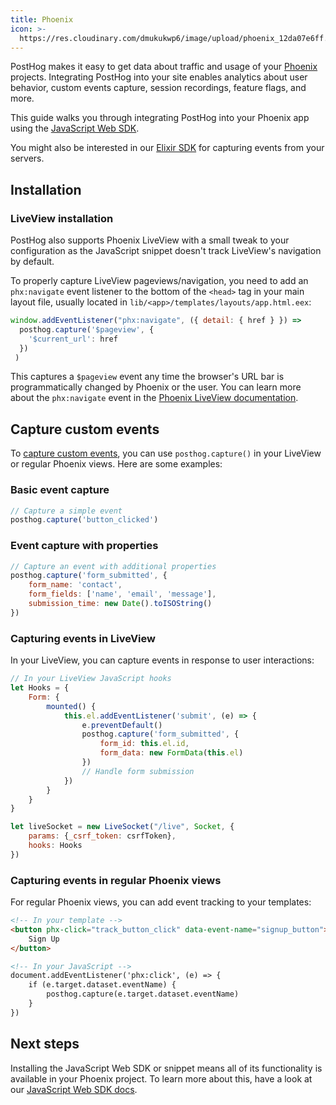 ```yaml
---
title: Phoenix
icon: >-
  https://res.cloudinary.com/dmukukwp6/image/upload/phoenix_12da07e6ff.svg
---
```


PostHog makes it easy to get data about traffic and usage of your [Phoenix](https://www.phoenixframework.org/) projects. Integrating PostHog into your site enables analytics about user behavior, custom events capture, session recordings, feature flags, and more.

This guide walks you through integrating PostHog into your Phoenix app using the [JavaScript Web SDK](/docs/libraries/js).

You might also be interested in our [Elixir SDK](/docs/libraries/elixir) for capturing events from your servers.

## Installation


<PhoenixInstall />

### LiveView installation

PostHog also supports Phoenix LiveView with a small tweak to your configuration as  the JavaScript snippet doesn't track LiveView's navigation by default.

To properly capture LiveView pageviews/navigation, you need to add an `phx:navigate` event listener to the bottom of the `<head>` tag in your main layout file,
usually located in `lib/<app>/templates/layouts/app.html.eex`:

```javascript
window.addEventListener("phx:navigate", ({ detail: { href } }) =>
  posthog.capture('$pageview', {
    '$current_url': href
  })
 )
```

This captures a `$pageview` event any time the browser's URL bar is programmatically changed by Phoenix or the user.
You can learn more about the `phx:navigate` event in the [Phoenix LiveView documentation](https://hexdocs.pm/phoenix_live_view/Phoenix.LiveView.html#navigate/2).


## Capture custom events

To [capture custom events](/docs/product-analytics/capture-events), you can use `posthog.capture()` in your LiveView or regular Phoenix views. Here are some examples:

### Basic event capture

```javascript
// Capture a simple event
posthog.capture('button_clicked')
```

### Event capture with properties

```javascript
// Capture an event with additional properties
posthog.capture('form_submitted', {
    form_name: 'contact',
    form_fields: ['name', 'email', 'message'],
    submission_time: new Date().toISOString()
})
```

### Capturing events in LiveView

In your LiveView, you can capture events in response to user interactions:

```javascript
// In your LiveView JavaScript hooks
let Hooks = {
    Form: {
        mounted() {
            this.el.addEventListener('submit', (e) => {
                e.preventDefault()
                posthog.capture('form_submitted', {
                    form_id: this.el.id,
                    form_data: new FormData(this.el)
                })
                // Handle form submission
            })
        }
    }
}

let liveSocket = new LiveSocket("/live", Socket, {
    params: {_csrf_token: csrfToken},
    hooks: Hooks
})
```

### Capturing events in regular Phoenix views

For regular Phoenix views, you can add event tracking to your templates:

```html
<!-- In your template -->
<button phx-click="track_button_click" data-event-name="signup_button">
    Sign Up
</button>

<!-- In your JavaScript -->
document.addEventListener('phx:click', (e) => {
    if (e.target.dataset.eventName) {
        posthog.capture(e.target.dataset.eventName)
    }
})
```

## Next steps

Installing the JavaScript Web SDK or snippet means all of its functionality is available in your Phoenix project. To learn more about this, have a look at our [JavaScript Web SDK docs](/docs/libraries/js/features).